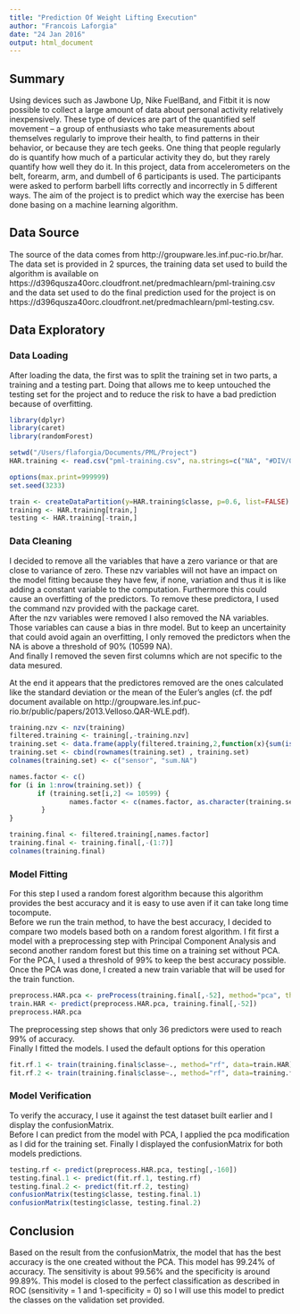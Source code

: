 ```yaml
---
title: "Prediction Of Weight Lifting Execution"
author: "Francois Laforgia"
date: "24 Jan 2016"
output: html_document
---
```


## Summary
Using devices such as Jawbone Up, Nike FuelBand, and Fitbit it is now possible to collect a large amount of data about personal activity relatively inexpensively. These type of devices are part of the quantified self movement – a group of enthusiasts who take measurements about themselves regularly to improve their health, to find patterns in their behavior, or because they are tech geeks. One thing that people regularly do is quantify how much of a particular activity they do, but they rarely quantify how well they do it.
In this project, data from accelerometers on the belt, forearm, arm, and dumbell of 6 participants is used. The participants were asked to perform barbell lifts correctly and incorrectly in 5 different ways. The aim of the project is to predict which way the exercise has been done basing on a machine learning algorithm.

## Data Source
The source of the data comes from  http://groupware.les.inf.puc-rio.br/har.  
The data set is provided in 2 spurces, the training data set used to build the algorithm is available on https://d396qusza40orc.cloudfront.net/predmachlearn/pml-training.csv and the data set used to do the final prediction used for the project is on https://d396qusza40orc.cloudfront.net/predmachlearn/pml-testing.csv.

## Data Exploratory  

### Data Loading
After loading the data, the first was to split the training set in two parts, a training and a testing part. Doing that allows me to keep untouched the testing set for the project and to reduce the risk to have a bad prediction because of overfitting.  
```r
library(dplyr)
library(caret)
library(randomForest)

setwd("/Users/flaforgia/Documents/PML/Project")
HAR.training <- read.csv("pml-training.csv", na.strings=c("NA", "#DIV/0!"))

options(max.print=999999)
set.seed(3233)

train <- createDataPartition(y=HAR.training$classe, p=0.6, list=FALSE)
training <- HAR.training[train,]
testing <- HAR.training[-train,]
```  

### Data Cleaning

I decided to remove all the variables that have a zero variance or that are close to variance of zero. These nzv variables will not have an impact on the model fitting because they have few, if none, variation and thus it is like adding a constant variable to the computation. Furthermore this could cause an overfitting of the predictors. To remove these predictora, I used the command nzv provided with the package caret.  
After the nzv variables were removed I also removed the NA variables. Those variables can cause a bias in thre model. But to keep an uncertainity that could avoid again an overfitting, I only removed the predictors when the NA is above a threshold of 90% (10599 NA).  
And finally I removed the seven first columns which are not specific to the data mesured.  

At the end it appears that the predictores removed are the ones calculated like the standard deviation or the mean of the Euler's angles (cf. the pdf document available on http://groupware.les.inf.puc-rio.br/public/papers/2013.Velloso.QAR-WLE.pdf).
```r
training.nzv <- nzv(training)
filtered.training <- training[,-training.nzv]
training.set <- data.frame(apply(filtered.training,2,function(x){sum(is.na(x))}))
training.set <- cbind(rownames(training.set) , training.set)
colnames(training.set) <- c("sensor", "sum.NA")

names.factor <- c()
for (i in 1:nrow(training.set)) { 
       if (training.set[i,2] <= 10599) {
               names.factor <- c(names.factor, as.character(training.set[i,1]))
        }
}

training.final <- filtered.training[,names.factor]
training.final <- training.final[,-(1:7)]
colnames(training.final)
```

### Model Fitting
For this step I used a random forest algorithm because this algorithm provides the best accuracy and it is easy to use aven if it can take long time tocompute.  
Before we run the train method, to have the best accuracy, I decided to compare two models based both on a random forest algorithm. I fit first a model with a preprocessing step with Principal Component Analysis and second another random forest but this time on a training set without PCA.  
For the PCA, I used a threshold of 99% to keep the best accuracy possible. Once the PCA was done, I created a new train variable that will be used for the train function.
```r
preprocess.HAR.pca <- preProcess(training.final[,-52], method="pca", thresh=0.99)
train.HAR <- predict(preprocess.HAR.pca, training.final[,-52])
preprocess.HAR.pca
```
The preprocessing step shows that only 36 predictors were used to reach 99% of accuracy.  
Finally I fitted the models. I used the default options for this operation 
```r
fit.rf.1 <- train(training.final$classe~., method="rf", data=train.HAR)
fit.rf.2 <- train(training.final$classe~., method="rf", data=training.final)
```  

### Model Verification
To verify the accuracy, I use it against the test dataset built earlier and I display the confusionMatrix.  
Before I can predict from the model with PCA, I applied the pca modification as I did for the training set. Finally I displayed the confusionMatrix for both models predictions.
```r
testing.rf <- predict(preprocess.HAR.pca, testing[,-160])
testing.final.1 <- predict(fit.rf.1, testing.rf)
testing.final.2 <- predict(fit.rf.2, testing)
confusionMatrix(testing$classe, testing.final.1)
confusionMatrix(testing$classe, testing.final.2)
```
## Conclusion
Based on the result from the confusionMatrix, the model that has the best accuracy is the one created without the PCA. This model has 99.24% of accuracy. The sensitivity is about 99.56% and the specificity is around 99.89%. This model is closed to the perfect classification as described in ROC (sensitivity = 1 and 1-specificity = 0) so I will use this model to predict the classes on the validation set provided.
